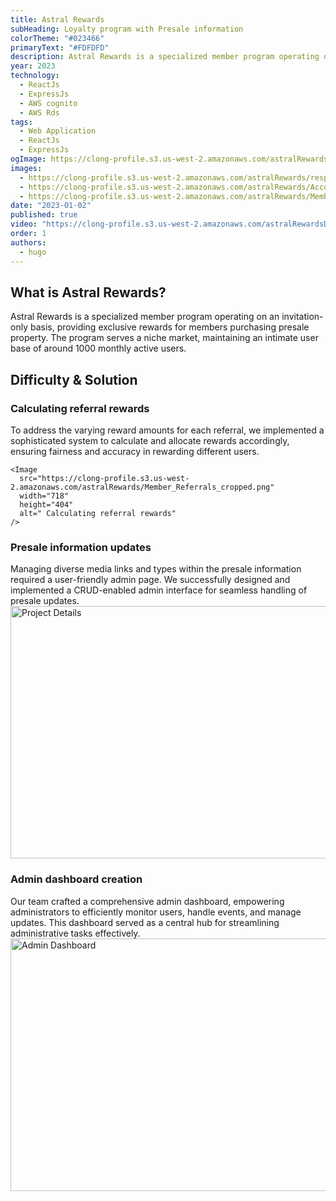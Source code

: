 ```yaml
---
title: Astral Rewards
subHeading: Loyalty program with Presale information
colorTheme: "#023466"
primaryText: "#FDFDFD"
description: Astral Rewards is a specialized member program operating on an invitation-only basis, providing exclusive rewards for members purchasing presale property. The program serves a niche market, maintaining an intimate user base of around 1000 monthly active users.
year: 2023
technology:
  - ReactJs
  - ExpressJs
  - AWS cognito
  - AWS Rds
tags:
  - Web Application
  - ReactJs
  - ExpressJs
ogImage: https://clong-profile.s3.us-west-2.amazonaws.com/astralRewards/AstralRewardsOGImage.png
images:
  - https://clong-profile.s3.us-west-2.amazonaws.com/astralRewards/responsive_layout.png
  - https://clong-profile.s3.us-west-2.amazonaws.com/astralRewards/Account.png
  - https://clong-profile.s3.us-west-2.amazonaws.com/astralRewards/Member+Activity.png
date: "2023-01-02"
published: true
video: "https://clong-profile.s3.us-west-2.amazonaws.com/astralRewardsDemo.mp4"
order: 1
authors:
  - hugo
---
```


## What is Astral Rewards?

Astral Rewards is a specialized member program operating on an invitation-only basis, providing exclusive rewards for members purchasing presale property. The program serves a niche market, maintaining an intimate user base of around 1000 monthly active users.

## Difficulty & Solution

### Calculating referral rewards

<Dns>
  To address the varying reward amounts for each referral, we implemented a
  sophisticated system to calculate and allocate rewards accordingly, ensuring
  fairness and accuracy in rewarding different users.
</Dns>

    <Image
      src="https://clong-profile.s3.us-west-2.amazonaws.com/astralRewards/Member_Referrals_cropped.png"
      width="718"
      height="404"
      alt=" Calculating referral rewards"
    />

### Presale information updates

<Dns>
  Managing diverse media links and types within the presale information required
  a user-friendly admin page. We successfully designed and implemented a
  CRUD-enabled admin interface for seamless handling of presale updates.
</Dns>
<Image
  src="https://clong-profile.s3.us-west-2.amazonaws.com/astralRewards/projectDetails.png"
  width="718"
  height="404"
  alt="Project Details"
/>

### Admin dashboard creation

<Dns>
  Our team crafted a comprehensive admin dashboard, empowering administrators to
  efficiently monitor users, handle events, and manage updates. This dashboard
  served as a central hub for streamlining administrative tasks effectively.
</Dns>
<Image
  src="https://clong-profile.s3.us-west-2.amazonaws.com/astralRewards/Admin+Dashboard.png"
  width="718"
  height="404"
  alt="Admin Dashboard"
/>

